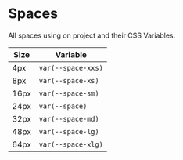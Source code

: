 
<Meta title="Getting Started|Styles/Spaces" />

# Spaces

All spaces using on project and their CSS Variables.

| Size | Variable           |
| ---- | ------------------ |
| 4px  | `var(--space-xxs)` |
| 8px  | `var(--space-xs)`  |
| 16px | `var(--space-sm)`  |
| 24px | `var(--space)`     |
| 32px | `var(--space-md)`  |
| 48px | `var(--space-lg)`  |
| 64px | `var(--space-xlg)` |
